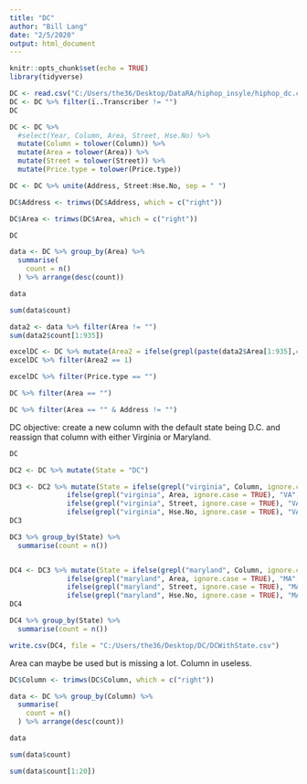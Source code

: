 ```yaml
---
title: "DC"
author: "Bill Lang"
date: "2/5/2020"
output: html_document
---
```


```r
knitr::opts_chunk$set(echo = TRUE)
library(tidyverse)
```

```r
DC <- read.csv("C:/Users/the36/Desktop/DataRA/hiphop_insyle/hiphop_dc.csv")
DC <- DC %>% filter(ï..Transcriber != "")
DC
```

```r
DC <- DC %>% 
  #select(Year, Column, Area, Street, Hse.No) %>% 
  mutate(Column = tolower(Column)) %>% 
  mutate(Area = tolower(Area)) %>% 
  mutate(Street = tolower(Street)) %>% 
  mutate(Price.type = tolower(Price.type))

```

```r
DC <- DC %>% unite(Address, Street:Hse.No, sep = " ") 

DC$Address <- trimws(DC$Address, which = c("right"))

DC$Area <- trimws(DC$Area, which = c("right"))

DC
```


```r
data <- DC %>% group_by(Area) %>% 
  summarise(
    count = n()
  ) %>% arrange(desc(count)) 

data

sum(data$count)

data2 <- data %>% filter(Area != "")
sum(data2$count[1:935])
```

```r
excelDC <- DC %>% mutate(Area2 = ifelse(grepl(paste(data2$Area[1:935],collapse="|"), Area), as.character(Area), 1))
excelDC %>% filter(Area2 == 1)
```
```r
excelDC %>% filter(Price.type == "")
```









```r
DC %>% filter(Area == "")

DC %>% filter(Area == "" & Address != "")
```







DC objective: create a new column with the default state being D.C. and reassign that column with either Virginia or Maryland.



```r
DC

DC2 <- DC %>% mutate(State = "DC")

DC3 <- DC2 %>% mutate(State = ifelse(grepl("virginia", Column, ignore.case = TRUE), "VA",   
              ifelse(grepl("virginia", Area, ignore.case = TRUE), "VA", 
              ifelse(grepl("virginia", Street, ignore.case = TRUE), "VA",
              ifelse(grepl("virginia", Hse.No, ignore.case = TRUE), "VA", "DC")))))
DC3

DC3 %>% group_by(State) %>% 
  summarise(count = n())


DC4 <- DC3 %>% mutate(State = ifelse(grepl("maryland", Column, ignore.case = TRUE), "MA",   
              ifelse(grepl("maryland", Area, ignore.case = TRUE), "MA", 
              ifelse(grepl("maryland", Street, ignore.case = TRUE), "MA", 
              ifelse(grepl("maryland", Hse.No, ignore.case = TRUE), "MA", as.character(State))))))
DC4

DC4 %>% group_by(State) %>% 
  summarise(count = n())


```

```r
write.csv(DC4, file = "C:/Users/the36/Desktop/DC/DCWithState.csv")
```






















Area can maybe be used but is missing a lot.
Column in useless.

```r

DC$Column <- trimws(DC$Column, which = c("right"))

data <- DC %>% group_by(Column) %>% 
  summarise(
    count = n()
  ) %>% arrange(desc(count)) 

data

sum(data$count)

sum(data$count[1:20])

```
